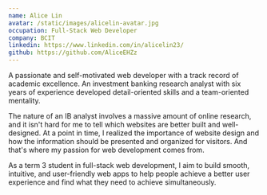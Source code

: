 ```yaml
---
name: Alice Lin
avatar: /static/images/alicelin-avatar.jpg
occupation: Full-Stack Web Developer
company: BCIT
linkedin: https://www.linkedin.com/in/alicelin23/
github: https://github.com/AliceEHZz
---
```


A passionate and self-motivated web developer with a track record of academic excellence.
An investment banking research analyst with six years of experience developed detail-oriented skills and a team-oriented mentality.

The nature of an IB analyst involves a massive amount of online research, and it isn't hard for me to tell which websites are better built and well-designed. At a point in time, I realized the importance of website design and how the information should be presented and organized for visitors. And that's where my passion for web development comes from.

As a term 3 student in full-stack web development, I aim to build smooth, intuitive, and user-friendly web apps to help people achieve a better user experience and find what they need to achieve simultaneously.

